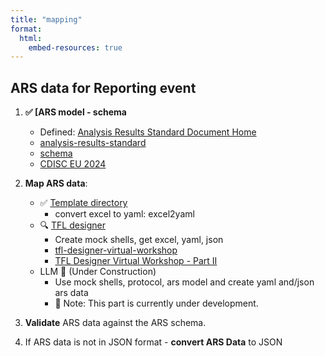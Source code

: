 ```yaml
---
title: "mapping"
format: 
  html: 
    embed-resources: true
---
```


## ARS data for Reporting event

1. **✅ [ARS model - schema**
    - Defined: [Analysis Results Standard Document Home](https://wiki.cdisc.org/display/ARSP/Analysis+Results+Standard+Document+Home)
    - [analysis-results-standard](https://cdisc-org.github.io/analysis-results-standard/)
    - [schema](https://github.com/cdisc-org/analysis-results-standard/tree/main/model)
    - [CDISC EU 2024](https://www.cdisc.org/sites/default/files/2024-04/CDISC%20EU%202024%20ARS%2020240419.pdf)
    
2. **Map ARS data**:
    - ✅ [Template directory](https://github.com/cdisc-org/analysis-results-standard/tree/main/utilities/python)
        - convert excel to yaml: excel2yaml
    - 🔍 [TFL designer](https://tfldesigner.org/login)
        - Create mock shells, get excel, yaml, json
        - [tfl-designer-virtual-workshop](https://www.cdisc.org/events/webinar/tfl-designer-virtual-workshop)
        - [TFL Designer Virtual Workshop - Part II](https://www.cdisc.org/events/webinar/tfl-designer-virtual-workshop-part-ii)
        
    - LLM 🚧 (Under Construction)
        - Use mock shells, protocol, ars model and create yaml and/json ars data
        - 🚧 Note: This part is currently under development.
    
3. **Validate** ARS data against the ARS schema.

4. If ARS data is not in JSON format - **convert ARS Data** to JSON
